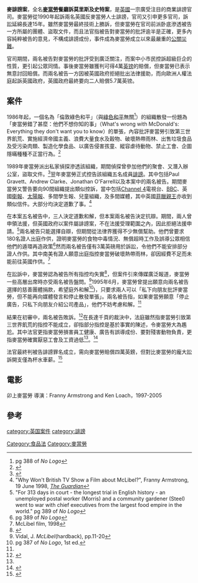 '''麥誹謗案'''，全名'''[[麥當勞|麥當勞]]餐廳訴莫里斯及史特案'''，是[[英國|英國]]一宗廣受注目的商業誹謗官司。麥當勞從1990年起訴兩名英國反麥當勞人士誹謗，官司又引申更多官司，訴訟延綿長達15年。雖然麥當勞最終技術上勝訴，但麥當勞在官司前派卧底滲透被告一方所屬的團體、盜取文件，而且法官指被告對麥當勞的批評逾半是正確，更多內容純粹被告的意見，不構成誹謗成份，事件成為麥當勞成立以來最嚴重的[[公關災難|公關災難]]。

官司期間，兩名被告對麥當勞的批評受到廣泛關注，而案中小市民控訴超級巨企的性質，更引起公眾同情。事後麥當勞雖獲判可得4萬[[英镑|英镑]]的賠償，但麥當勞已表示無意討回賠償。而兩名被告一方因被英國政府拒絕批出法律援助，而向歐洲人權法庭起訴英國政府，英國政府最終要向二人賠償5.7萬英镑。

==案件==
1986年起，一個名為「倫敦綠色和平」（與[[綠色和平|綠色和平]]無關<ref name="second">pg 388 of ''No Logo''</ref>）的組織散發一份題為「麥當勞錯了甚麼：他們不想你知的事」（What's wrong with McDonald's: Everything they don't want you to know）的單張，內容批評麥當勞引致第三世界飢荒、實施經濟帝國主義、浪費大量食水及穀物、破壞熱帶雨林、出售垃圾食品及受污染肉類、製造化學食品、以廣告侵害孩童、縱容虐待動物、禁止工會、企圖隱暪種種不正當行為。<ref>{{cite web | url = http://www.mcspotlight.org/case/factsheet.html | title = What's wrong with McDonald's? | publisher = McSpotlight | accessdate = 2006-07-14 | archive-date = 2010-07-04 | archive-url = https://web.archive.org/web/20100704010521/http://www.mcspotlight.org/case/factsheet.html | dead-url = no }}</ref>

1989年麥當勞派出私家偵探滲透該組織，期間偵探曾參加他們的聚會、又潛入辦公室，盜取文件。<ref>{{cite web|url=http://www.mcspotlight.org/people/interviews/tiller_fran.html |title=Fran Tiller interview: The Transcript |publisher=Mcspotlight.org |date= |accessdate=2008-11-13}}</ref>翌年麥當勞正式控告該組織五名成員[[誹謗|誹謗]]。其中包括Paul Gravett、Andrew Clarke、Jonathan O'Farrell以及本案中的兩名被告。期間麥當勞又警告要向90間組織提出類似控訴，當中包括[[Channel_4|Channel 4]]電視台、[[BBC|BBC]]、英國[[衛報|衛報]]、[[太陽報|太陽報]]、多間學生報、兒童組織，及多間媒體，其中英國[[菲臘親王|菲臘親王]]亦收到類似信件。大部分均決定道歉了事。<ref> "Why Won't British TV Show a Film about McLibel?", Franny Armstrong, 19 June 1998, ''[[The_Guardian|The Guardian]]''</ref>

在本案五名被告中，三人決定道歉和解，但本案兩名被告決定抗辯。期間，兩人曾申領法援，但英國政府以案件屬誹謗案，不在法援受理範圍之內，因此拒絕法援申請。<ref name="jobs">"For 313 days in court - the longest trial in English history - an unemployed postal worker (Morris) and a community gardener (Steel) went to war with chief executives from the largest food empire in the world." pg 389 of ''No Logo''</ref>兩名被告只能選擇自辯，但期間從法律界獲得不少無償幫助。他們曾要求180名證人出庭作供，證明麥當勞的食物中毒情況、無償超時工作及誤導公眾相信他們的遁環再造政策<ref>pg 389 of ''No Logo''</ref>然而兩名被告僅有3萬英磅用於訴訟，令他們不能安排部分證人作供。其中南美有證人願意出庭指控麥當勞破壞熱帶雨林，卻因經費不足而未能前往英國作供。<ref name="autogenerated1">McLibel film, 1998</ref>

在訟訴中，麥當勞認為被告所有指控均失實<ref>{{cite web |url=http://www.mcspotlight.org/case/pretrial/state%27o%27claim.html |title=Statement of Claim |publisher=Mcspotlight.org |date= |accessdate=2008-11-13 |archive-url=https://web.archive.org/web/20180824114943/http://www.mcspotlight.org/case/pretrial/state'o'claim.html |archive-date=2018-08-24 |dead-url=yes }}</ref>，但案件引來傳媒廣泛報道，麥當勞一些高層出席時亦受兩名被告盤問。<ref>Vidal, J. ''McLibel''(hardback), pp.11-20</ref>1995年6月，麥當勞曾提出願意向兩名被告選擇的慈善團體捐款，希望庭外和解<ref name="first">pg 387 of ''No Logo'', 1st ed.</ref>)，只要求兩人可以「私下向朋友批評麥當勞，但不能再向媒體發言和停止散發單張」。兩名被告指，如果麥當勞願意「停止廣告，只私下向朋友介紹公司產品」，他們不妨考慮和解。<ref name="autogenerated1" />

結果在初審中，兩名被告敗訴。<ref>{{cite web |url=http://www.hmcourts-service.gov.uk/judgmentsfiles/j379/mcdonalds_190697.htm |title=The Court Service - Queens Bench Division - Judgment - McDonald's Corporation & McDonald's Restaurants Limited against Helen Marie Steel & David Morris |publisher=Hmcourts-service.gov.uk |date= |accessdate=2008-11-13 |archiveurl=https://web.archive.org/web/20080605062408/http://www.hmcourts-service.gov.uk/judgmentsfiles/j379/mcdonalds_190697.htm |archivedate=2008-06-05 |deadurl=yes }}</ref>在長達千頁的裁決中，法庭雖然指麥當勞引致第三世界飢荒的指控不能成立，卻指部分指控是基於事實的陳述，令麥當勞大為尷尬。其中法官更指麥當勞損害員工健康、廣告有誤導成份、要對殘害動物負責，更指麥當勞確實厭惡工會及工資過低<ref name="autogenerated1"/>。<ref>{{cite web | url = http://www.mcspotlight.org/case/trial/verdict/quotes.html | date = 1997-06-19 | title = Judgement Day Verdict - Highlights | publisher = McSpotlight | accessdate = 2006-07-14 | archive-url = https://web.archive.org/web/20180824114932/http://www.mcspotlight.org/case/trial/verdict/quotes.html | archive-date = 2018-08-24 | dead-url = yes }}</ref>

法官最終判被告誹謗罪名成立，需向麥當勞賠償四萬英鎊，但對比麥當勞的龐大訟訴開支僅為杯水車薪。<ref name="BBC payout">{{cite web |url=http://news.bbc.co.uk/1/hi/uk/820786.stm |title=McLibel pair get police payout |author=[[BBC_News|BBC News]] |accessdate=2007-05-12 |date=5 July 2000 |archive-date=2002-12-03 |archive-url=https://web.archive.org/web/20021203085501/http://news.bbc.co.uk/1/hi/uk/820786.stm |dead-url=no }}</ref>

==電影==
卯上麥當勞
導演：Franny Armstrong and Ken Loach，1997-2005

==參考==
<references />
{{麦当劳}}
{{Authority control}}
[[category:英国案件|category:英国案件]]
[[category:誹謗|category:誹謗]]
[[Category:食品法|Category:食品法]]
[[Category:麥當勞|Category:麥當勞]]